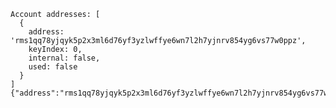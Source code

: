 ```plaintext
Account addresses: [
  {
    address: 'rms1qq78yjqyk5p2x3ml6d76yf3yzlwffye6wn7l2h7yjnrv854yg6vs77w0ppz',
    keyIndex: 0,
    internal: false,
    used: false
  }
]
{"address":"rms1qq78yjqyk5p2x3ml6d76yf3yzlwffye6wn7l2h7yjnrv854yg6vs77w0ppz","waitingRequests":7}
```